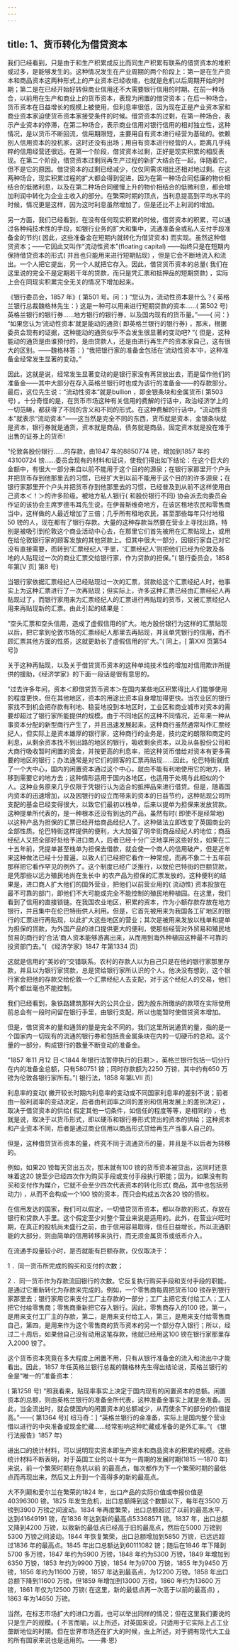 ```yaml
---
---
---
```

title: 1、货币转化为借贷资本
---




我们已经看到，只是由于和生产积累成反比而同生产积累有联系的借贷资本的堆积或过多，是能够发生的。这种情况发生在产业周期的两个阶段上：第一是在生产资本和商品资本这两种形式上的产业资本已经收缩，也就是危机以后周期开始的时期；第二是在已经开始好转但商业信用还不大需要银行信用的时期。在前一种场合，以前用在生产和商业上的货币资本，表现为闲置的借贷资本；在后一种场合，货币资本在日益增长的规模上被使用，但利息率很低，因为现在正是产业资本家和商业资本家迫使货币资本家接受条件的时候。借贷资本的过剩，在第一种场合，表示产业资本的停滞，在第二种场合，表示商业信用对银行信用的相对独立性，这种情况，是以货币不断回流，信用期限短，主要用自有资本进行经营为基础的。依赖别人信用资本的投机家，这时还没有出场；用自有资本进行经营的人，距离几乎纯粹的信用经营还很远。在第一个阶段，借贷资本过剩，正好是现实积累的相反表现。在第二个阶段，借贷资本过剩同再生产过程的新扩大结合在一起，伴随着它，但不是它的原因。借贷资本的过剩已经减少，仅仅同需求相比还相对地过剩。在这两种场合，现实积累过程的扩大都会得到促进，因为在第一种场合同低廉的物价相结合的低微利息，以及在第二种场合同缓慢上升的物价相结合的低微利息，都会增加利润中转化为企业主收入的部分。在繁荣时期的顶点，当利息提高到平均水平的时候，情况更是这样，因为这时利息虽然增加了，但是还比不上利润的增加。

另一方面，我们已经看到，在没有任何现实积累的时候，借贷资本的积累，可以通过各种纯技术性的手段，如银行业务的扩大和集中，流通准备金或私人支付手段准备金的节约( 因此，这些准备金在短期内就转化为借贷资本) 而实现。虽然这种借贷资本；——它因此又叫作“流动性资本”(floating capital) ——始终只是在短期内保持借贷资本的形式( 并且也只能用来进行短期贴现) ，但是它会不断地流入和流出。一个人把它提出，另一个人就把它存入。因此，借贷货币资本的总量( 我们在这里说的完全不是定期若干年的贷款，而只是凭汇票和抵押品的短期贷款) ，实际上会在同现实积累完全无关的情况下增加起来。

 《银行委员会，1857 年》( 第501 号。问：) “您认为，流动性资本是什么？{ 英格兰银行总裁魏格林先生：} 这是一种可以用来进行短期贷款的资本……( 第502 号) 英格兰银行的银行券……地方银行的银行券，以及国内现有的货币量。”——{ 问：} “如果您认为‘流动性资本’就是能动的通货{ 即英格兰银行的银行券} ，那末，根据委员会现有的证据，这种能动的通货似乎不会发生很显著的变动吧? ”{ 但是，这种能动的通货是由谁预付的，是由贷款人，还是由进行再生产的资本家自己，这有很大的区别。——魏格林答：} “我把银行家的准备金包括在‘流动性资本’中，这种准备金经常发生显著的变动。”

因此，这就是说，经常发生显著变动的是银行家没有再贷放出去，而是留作他们的准备金——其中大部分在存入英格兰银行时也成为该行的准备金——的存款部分。最后，这位先生说：“流动性资本”就是bullion ，即金银条块和金属货币( 第503 号) 。十分奇怪的是，在货币市场这种有关信用的费解的行话中，政治经济学上的一切范畴，都获得了不同的含义和不同的形式。在这种费解的行话中，“流动性资本”就表示“流动资本”——这当然是完全不同的东西，货币就是资本，金银条块就是资本，银行券就是通货，资本就是商品，债务就是商品，固定资本就是投在难于出售的证券上的货币!

 “伦敦各股份银行……的存款，由1847 年的8850774 镑，增加到1857 年的43100724 镑……委员会现有的材料和证词，使我们得出如下结论：在这个巨大的金额中，有很大一部分来自以前不能用于这个目的的源泉；在银行家那里开个户头并把货币存到他那里去的习惯，已经扩大到以前不能用于这个目的的许多源泉；在银行家那里开个户头并把货币存到他那里去的习惯，已经普及到从前不这样使用自己资本＜！＞的许多阶级。被地方私人银行{ 和股份银行不同} 协会派去向委员会作证的该协会主席罗德韦耳先生说，在伊普斯维奇地方，在该区租地农民和零售商当中，这样做的人最近增加了三倍；几乎所有租地农民，甚至那些每年只付地租50 镑的人，现在都有了银行存款。大量的这种存款当然要在营业上寻找出路，特别是被吸引到伦敦这个商业活动中心去，在那里它们首先被用在汇票贴现上，或用在给伦敦银行家的顾客发放的其他贷款上。但其中很大一部分，因银行家自己对它没有直接需要，而转到‘汇票经纪人’手里，‘汇票经纪人’则把他们已经为伦敦及各地的人贴现过一次的商业汇票交给银行家，作为贷款的担保。”( 银行委员会，1858 年第[V 页] 第8 号)

当银行家依据汇票经纪人已经贴现过一次的汇票，贷款给这个汇票经纪人时，他事实上为这种汇票进行了一次再贴现；但实际上，许多这种汇票已经由汇票经纪人再贴现过了，而银行家用来为汇票经纪人的汇票进行再贴现的货币，又被汇票经纪人用来再贴现新的汇票。由此引起的结果是：

 “空头汇票和空头信用，造成了虚假信用的扩大。地方股份银行为这样的汇票贴现以后，把它拿到伦敦市场的汇票经纪人那里去再贴现，并且单凭银行的信用，而不顾汇票其他方面的性质，这就更助长了虚假信用的扩大。”( 同上，[ 第XXI 页第54 号])

关于这种再贴现，以及关于借贷货币资本的这种单纯技术性的增加对信用欺诈所提供的援助，《经济学家》的下面一段话是很有意思的。

 “过去许多年间，资本＜即借贷货币资本＞在国内某些地区积累得比人们能够使用的程度更快，但在其他地区，资本的用途比资本自身增加得更快。当农业区的银行家找不到机会把存款有利地、稳妥地投到本地区时，工业区和商业城市对资本的需要却超过了银行家所能提供的规模。由于不同地区的这种不同情况，近年来一种从事资本分配的新型商行产生了，并且迅速发展起来。这种商行虽然通常叫作汇票经纪人，但实际上是资本雄厚的银行家，这种商行的业务是，技约定的朗限和商定的利息，从剩余资本找不到出路的地区的银行，吸收剩余资本，以及从各股份公司和大商行吸收暂时闲置的资金，并按更高的利息率，把这种货币借给对资本有更多需要的地区的银行；办法通常是对它们的顾客的汇票再贴现……因此，伦巴特街就成了一个大中心，国内的闲置资本通过这个中心，就由不能有利地使用它的地方，转移到需要它的地方去；这种情形适用于国内各地区，也适用于处境与此相似的个人。这种业务原来几乎仅限于凭银行认为适合的抵押品来进行借贷。但是，随着国内资本的迅速增加，以及因银行的设立而带来的资本的日益节约，这种贴现公司所支配的基金已经变得很大，以致它们最初以栈单，后来以提单为担保来发放贷款。这种提单所代表的，是一种根本还没有到达的产品，虽然有时( 即使不是经常地) 以这种产品为担保的汇票已经开给商品经纪人了。这种做法立即改变了英国商业的全部性质。伦巴特街这样提供的便利，大大加强了明辛街商品经纪人的地位；商品经纪人又把全部好处给予进口商人，后者已经十分广泛地享用这些好处，如果在二十五年前，凭提单甚至栈单为担保去借款，就会使一个商人的信用破产，但是近年来这种做法已经十分普遍，以致人们已经把它看作一种常规，而再不象二十五年前那样把它看作罕见的例外了。这个制度已经广泛推行，以致伦巴特街的巨额贷款，是凭那些以远方殖民地尚在生长中 的农产品为担保的汇票发放的。这种便利的结果是，进口商人扩大他们的国外营业，把他们以前营业用的( 流动性) 资本投放在最不可靠的部门，即他们不大可能或完全不能控制的殖民地种植园。在这里，我们看到了信用的直接锁链。在我国农业地区，积累的资本，作为小额存款存放在地方银行，并且集中在伦巴特街供人利用。但是，它首先被用来为我国各工矿地区的银行的汇票进行再贴现，以此扩大这些地区的营业；其次是被用来发放以栈单和提单为担保的贷款，为外国产品的进口提供更大的便利，使那些经营对外贸易和殖民地贸易的商行的‘合法’商人资本能够游离出来，从而用到海外种植园这种最不可靠的投资部门去。”( 《经济学家》1847 年第1334 页)

这就是信用的“美妙的”交错联系。农村的存款人以为自己只是在他的银行家那里存款，并且以为银行家贷款，总是贷给银行家所认识的个人。他决没有想到，这个银行家会把他的存款交给伦敦一个汇票经纪人去支配，对于这个经纪人的交易，他们两个都丝毫也不能控制。

我们已经看到，象铁路建筑那样大的公共企业，因为股东所缴纳的款项在实际使用前总会有一段时间留在银行手里，由银行支配，所以也能暂时使借贷资本增加。

但是，借贷资本的量和通货的量是完全不同的。我们这里所说通货的量，指的是一个国家内一切现有的流通的银行券和包括贵金属条块在内的一切硬币的总和。这个量的一部分，构成银行的数量不断变动的准备金。

 “1857 年11 月12 日＜1844 年银行法暂停执行的日期＞，英格兰银行包括一切分行在内的准备金总额，只有580751 镑；同时存款额为2250 万镑，其中约有650 万镑为伦敦各银行家所有。”( 银行法，1858 年第LVII 页)

利息率的变动( 撇开较长时期内利息率的变动或不同国家利息率的差别不说；前者由一般利润率的变动决定，后者由利润率之间的差别和信用发展上的差别决定) ，取决于借贷资本的供给( 假定其他一切条件，如信任的程度等等，是相同的) ，也就是说，取决于以货币形式，即以硬币和银行券形式贷出的资本的供给；这种资本和产业资本不同，后者是通过商业信用以商品形式贷给再生产当事人自己的。

但是，这种借贷货币资本的量，终究不同于流通货币的量，并且是不以后者为转移的。

例如，如果20 镑每天贷出五次，那末就有100 镑的货币资本被贷出，这同时还意味着这20 镑至少已经四次作为购买手段或支付手段执行职能；因为，如果没有购买和支付作为媒介，它就不会至少四次代表资本的转化形式( 商品，其中也包括劳动力) ，从而不会构成一个100 镑的资本，而只会构成五次各20 镑的债权。

在信用发达的国家，我们可以假定，一切借贷货币资本，都以存款的形式，存放在银行和贷款人手里。这个假定至少对整个营业来说是适用的。此外，在营业兴旺时期，在真正的投机尚未盛行之前，由于信用容易取得，信任日益增长，所以流通职能的大部分，则由简单的信用转移来执行，而无须金属货币或纸币介入。

在流通手段量较小时，是否就能有巨额存款，仅仅取决于：

1 ．同一货币所完成的购买和支付的次数；

2 ．同一货币作为存款流回银行的次数。它反复执行购买手段和支付手段的职能，是通过它重新转化为存款来完成的。例如，一个零售商每周把货币100 镑存到银行家那里去；银行家用它来支付工厂主存款的一部分；工厂主把它支付给工人；工人把它付给零售商；零售商重新把它存入银行。因此，零售商存入的100 镑，第一，是用来支付工厂主的存款，第二，是用来支付给工人，第三，是用来支付给零售商自己，第四，是用来作为这个零售商的货币资本的另一个部分存入银行；所以，经过二十周后，如果他自己没有动用这笔存款，他就已经用这100 镑在银行家那里存入2000 镑了。

这个货币资本究竟在多大程度上闲置不用，只有从银行准备金的流入和流出中才能看出。因此，1857 年任英格兰银行总裁的魏格林先生得出结论说，英格兰银行的金是“唯一的”准备资本：

 ( 第1258 号) “照我看来，贴现率事实上决定于国内现有的闲置资本的总额。闲置资本的总额，则由英格兰银行的准备金所代表，这种准备金事实上就是金准备。因此，当金流出时，就会使国内的闲置资本的总额减少，从而使余下的部分的价值提高。”——( 第1364 号)[ 纽马奇：] “英格兰银行的金准备，实际上是国内整个营业借以进行的中央准备或现金贮藏……经常影响这种贮藏或准备的是外汇率。”( 《银行法报告》1857 年)

进出口的统计材料，可以说明现实资本即生产资本和商品资本的积累的规模。这些统计材料不断表明，对于英国工业的以十年为一周期的发展时期(1815 —1870 年) 来说，前一个繁荣时期在危机以前 的最高点，每次都作为下一个繁荣时期的最低点而再现出来，然后又上升到一个高得多的新的最高点。

大不列颠和爱尔兰在繁荣的1824 年，出口产品的实际价值或申报价值是40396300 镑。1825 年发生危机，出口总额降到这个数额以下，每年在3500 万镑到3900 万镑之间波动。1834 年再度繁荣，出口总额超过了以前的最高水平，达到41649191 镑，在1836 年达到新的最高点53368571 镑。1837 年，出口总额又降到4200 万镑，以致新的最低点已经高于旧的最高点，然后在5000 万镑到5300 万镑之间波动。1844 年恢复繁荣，出口总额增加到5850 万镑，已远远超过1836 年的最高点。1845 年出口总额达到60111082 镑；随后在1846 年下降到5700 多万镑，1847 年约为5900 万镑，1848 年约为5300 万镑，1849 年增加到6350 万镑，1853 年约为9900 万镑，1854 年为9700 万镑，1855 年为9450 万镑，1856 年约为11600 万镑，1857 年达到最高点，为12200 万镑。1858 年出口总额下降到11600 万镑，但1859 年增加到13000 万镑，1860 年约为13600 万镑，1861 年仅为12500 万镑( 在这里，新的最低点再一次高于以前的最高点) ，1863 年为14650 万镑。

当然，在标志市场扩大的进口方面，也可以举出同样的情况；但在这里我们要说的只是生产的规模。{ 不言而喻，以上所述，对英国来说，只适用于它实际上占工业垄断地位的时期。但在世界市场还在扩大的时候，虫上所述，对于拥有现代大工业的所有国家来说也是适用的。——弗·恩}
